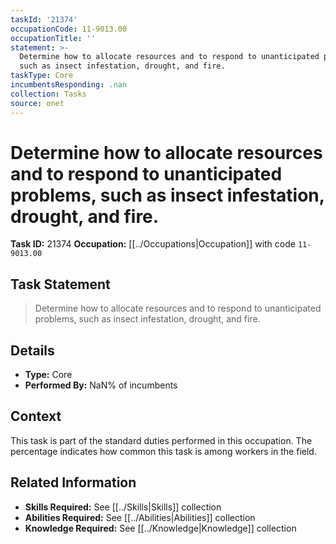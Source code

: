 ```yaml
---
taskId: '21374'
occupationCode: 11-9013.00
occupationTitle: ''
statement: >-
  Determine how to allocate resources and to respond to unanticipated problems,
  such as insect infestation, drought, and fire.
taskType: Core
incumbentsResponding: .nan
collection: Tasks
source: onet
---
```

# Determine how to allocate resources and to respond to unanticipated problems, such as insect infestation, drought, and fire.

**Task ID:** 21374
**Occupation:** [[../Occupations|Occupation]] with code `11-9013.00`

## Task Statement

> Determine how to allocate resources and to respond to unanticipated problems, such as insect infestation, drought, and fire.

## Details

- **Type:** Core
- **Performed By:** NaN% of incumbents

## Context

This task is part of the standard duties performed in this occupation. The percentage indicates how common this task is among workers in the field.

## Related Information

- **Skills Required:** See [[../Skills|Skills]] collection
- **Abilities Required:** See [[../Abilities|Abilities]] collection
- **Knowledge Required:** See [[../Knowledge|Knowledge]] collection
